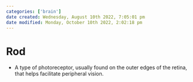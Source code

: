 ```yaml
---
categories: ['brain']
date created: Wednesday, August 10th 2022, 7:05:01 pm
date modified: Monday, October 10th 2022, 2:02:18 pm
---
```


# Rod
- A type of photoreceptor, usually found on the outer edges of the retina, that helps facilitate peripheral vision.



